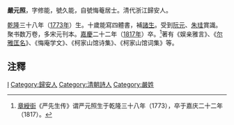 '''嚴元照'''{{BD|1773年||1817年}}，字修能，號久能，自號悔菴居士。清代浙江歸安人。

[[乾隆|乾隆]]三十八年（[[1773年|1773年]]）生。十歲能寫四體書，補[[諸生|諸生]]。受到[[阮元|阮元]]、[[朱珪_(清朝)|朱珪]]賞識。聚书数万卷，多宋元刊本。[[嘉慶|嘉慶]]二十二年（[[1817年|1817年]]）卒。<ref>[[章綬街|章綬街]]《严先生传》谓严元照生于乾隆三十八年（1773），卒于嘉庆二十二年（1817）。</ref>著有《娱亲雅言》、《[[尔雅匡名|尔雅匡名]]》、《悔庵学文》、《柯家山馆诗集》、《柯家山馆词集》等。

==注釋==
{{reflist}}

[[Category:清朝詞人|I]]
[[Category:歸安人|Category:歸安人]]
[[Category:清朝詩人|Category:清朝詩人]]
[[Category:嚴姓|Category:嚴姓]]